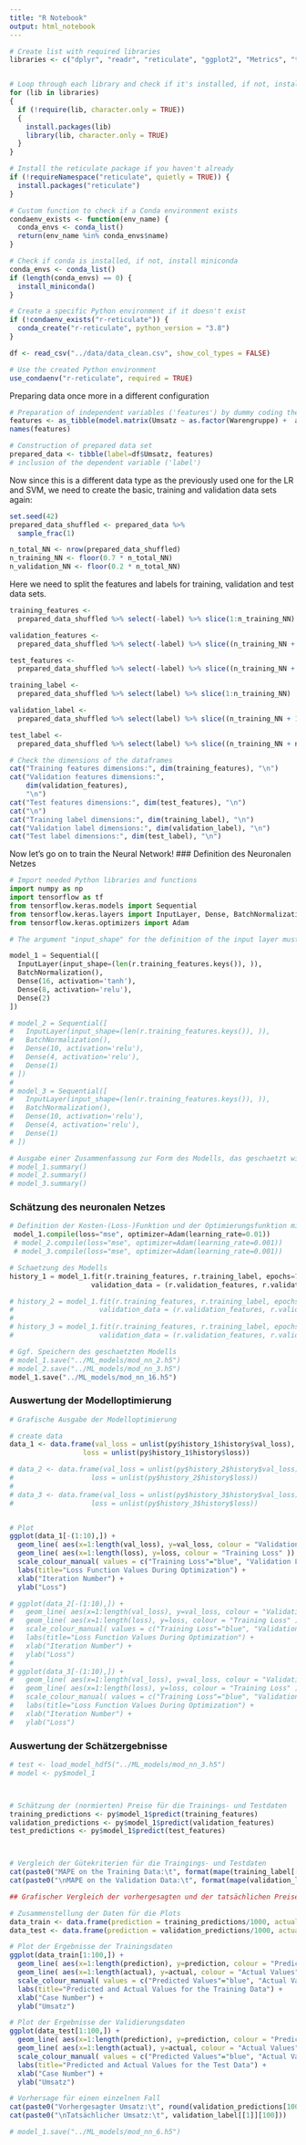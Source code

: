 ```yaml
---
title: "R Notebook"
output: html_notebook
---
```


```r
# Create list with required libraries
libraries <- c("dplyr", "readr", "reticulate", "ggplot2", "Metrics", "tidyverse", "glmnet", "e1071", "lubridate", "keras")


# Loop through each library and check if it's installed, if not, install it and then load it to include in this project
for (lib in libraries)
{
  if (!require(lib, character.only = TRUE))
  {
    install.packages(lib)
    library(lib, character.only = TRUE)
  }
}

# Install the reticulate package if you haven't already
if (!requireNamespace("reticulate", quietly = TRUE)) {
  install.packages("reticulate")
}

# Custom function to check if a Conda environment exists
condaenv_exists <- function(env_name) {
  conda_envs <- conda_list()
  return(env_name %in% conda_envs$name)
}

# Check if conda is installed, if not, install miniconda
conda_envs <- conda_list()
if (length(conda_envs) == 0) {
  install_miniconda()
}

# Create a specific Python environment if it doesn't exist
if (!condaenv_exists("r-reticulate")) {
  conda_create("r-reticulate", python_version = "3.8")
}

```

```r
df <- read_csv("../data/data_clean.csv", show_col_types = FALSE)
```


```r
# Use the created Python environment
use_condaenv("r-reticulate", required = TRUE)

```

Preparing data once more in a different configuration
```r
# Preparation of independent variables ('features') by dummy coding the categorical variables
features <- as_tibble(model.matrix(Umsatz ~ as.factor(Warengruppe) +  as.factor(Wochentag) + as.factor(Monat) + Datum + Bewoelkung + Temperatur + KielerWoche + Windgeschwindigkeit, df))
names(features)

# Construction of prepared data set 
prepared_data <- tibble(label=df$Umsatz, features)  
# inclusion of the dependent variable ('label')

```

Now since this is a different data type as the previously used one for the LR and SVM, we need to create the basic, training and validation data sets again:
```r
set.seed(42)
prepared_data_shuffled <- prepared_data %>%
  sample_frac(1)

n_total_NN <- nrow(prepared_data_shuffled)
n_training_NN <- floor(0.7 * n_total_NN)
n_validation_NN <- floor(0.2 * n_total_NN)

```


Here we need to split the features and labels for training, validation and test data sets.
```r
training_features <-
  prepared_data_shuffled %>% select(-label) %>% slice(1:n_training_NN)

validation_features <-
  prepared_data_shuffled %>% select(-label) %>% slice((n_training_NN + 1):(n_training_NN + n_validation_NN))

test_features <-
  prepared_data_shuffled %>% select(-label) %>% slice((n_training_NN + n_validation_NN + 1):n_total_NN)

training_label <-
  prepared_data_shuffled %>% select(label) %>% slice(1:n_training_NN)

validation_label <-
  prepared_data_shuffled %>% select(label) %>% slice((n_training_NN + 1):(n_training_NN + n_validation_NN))

test_label <-
  prepared_data_shuffled %>% select(label) %>% slice((n_training_NN + n_validation_NN + 1):n_total_NN)

```


```r
# Check the dimensions of the dataframes
cat("Training features dimensions:", dim(training_features), "\n")
cat("Validation features dimensions:",
    dim(validation_features),
    "\n")
cat("Test features dimensions:", dim(test_features), "\n")
cat("\n")
cat("Training label dimensions:", dim(training_label), "\n")
cat("Validation label dimensions:", dim(validation_label), "\n")
cat("Test label dimensions:", dim(test_label), "\n")
```

Now let's go on to train the Neural Network!
### Definition des Neuronalen Netzes
```python
# Import needed Python libraries and functions
import numpy as np
import tensorflow as tf
from tensorflow.keras.models import Sequential
from tensorflow.keras.layers import InputLayer, Dense, BatchNormalization, Dropout
from tensorflow.keras.optimizers import Adam

# The argument "input_shape" for the definition of the input layer must include the number input variables (features) used for the model. To automatically calculate this number, we use the  function `r.training_features.keys()`, which returns the list of variable names of the dataframe `training_features`. Then, the function `len()` returns the length of this list of variable names (i.e. the number of variables in the input).

model_1 = Sequential([
  InputLayer(input_shape=(len(r.training_features.keys()), )),
  BatchNormalization(),
  Dense(16, activation='tanh'),
  Dense(8, activation='relu'),
  Dense(2)
])

# model_2 = Sequential([
#   InputLayer(input_shape=(len(r.training_features.keys()), )),
#   BatchNormalization(),
#   Dense(10, activation='relu'),
#   Dense(4, activation='relu'),
#   Dense(1)
# ])
# 
# model_3 = Sequential([
#   InputLayer(input_shape=(len(r.training_features.keys()), )),
#   BatchNormalization(),
#   Dense(10, activation='relu'),
#   Dense(4, activation='relu'),
#   Dense(1)
# ])

# Ausgabe einer Zusammenfassung zur Form des Modells, das geschaetzt wird (nicht notwendig)
# model_1.summary()
# model_2.summary()
# model_3.summary()

```


### Schätzung des neuronalen Netzes
```python

# Definition der Kosten-(Loss-)Funktion und der Optimierungsfunktion mit seinen Hyperparametern
 model_1.compile(loss="mse", optimizer=Adam(learning_rate=0.01))
 # model_2.compile(loss="mse", optimizer=Adam(learning_rate=0.001))
 # model_3.compile(loss="mse", optimizer=Adam(learning_rate=0.001))

# Schaetzung des Modells
history_1 = model_1.fit(r.training_features, r.training_label, epochs=750,
                    validation_data = (r.validation_features, r.validation_label), verbose=0)

# history_2 = model_1.fit(r.training_features, r.training_label, epochs=200,
#                     validation_data = (r.validation_features, r.validation_label), verbose=0)
#                     
# history_3 = model_1.fit(r.training_features, r.training_label, epochs=300,
#                     validation_data = (r.validation_features, r.validation_label), verbose=0)

# Ggf. Speichern des geschaetzten Modells
# model_1.save("../ML_models/mod_nn_2.h5")
# model_2.save("../ML_models/mod_nn_3.h5")
model_1.save("../ML_models/mod_nn_16.h5")

```

### Auswertung der Modelloptimierung
```r
# Grafische Ausgabe der Modelloptimierung

# create data
data_1 <- data.frame(val_loss = unlist(py$history_1$history$val_loss),
                  loss = unlist(py$history_1$history$loss))

# data_2 <- data.frame(val_loss = unlist(py$history_2$history$val_loss),
#                   loss = unlist(py$history_2$history$loss))
# 
# data_3 <- data.frame(val_loss = unlist(py$history_3$history$val_loss),
#                   loss = unlist(py$history_3$history$loss))


# Plot
ggplot(data_1[-(1:10),]) +
  geom_line( aes(x=1:length(val_loss), y=val_loss, colour = "Validation Loss" )) +
  geom_line( aes(x=1:length(loss), y=loss, colour = "Training Loss" )) +
  scale_colour_manual( values = c("Training Loss"="blue", "Validation Loss"="red") ) +
  labs(title="Loss Function Values During Optimization") +
  xlab("Iteration Number") +
  ylab("Loss") 

# ggplot(data_2[-(1:10),]) +
#   geom_line( aes(x=1:length(val_loss), y=val_loss, colour = "Validation Loss" )) +
#   geom_line( aes(x=1:length(loss), y=loss, colour = "Training Loss" )) +
#   scale_colour_manual( values = c("Training Loss"="blue", "Validation Loss"="red") ) +
#   labs(title="Loss Function Values During Optimization") +
#   xlab("Iteration Number") +
#   ylab("Loss") 
# 
# ggplot(data_3[-(1:10),]) +
#   geom_line( aes(x=1:length(val_loss), y=val_loss, colour = "Validation Loss" )) +
#   geom_line( aes(x=1:length(loss), y=loss, colour = "Training Loss" )) +
#   scale_colour_manual( values = c("Training Loss"="blue", "Validation Loss"="red") ) +
#   labs(title="Loss Function Values During Optimization") +
#   xlab("Iteration Number") +
#   ylab("Loss") 
```


### Auswertung der Schätzergebnisse ###
```r
# test <- load_model_hdf5("../ML_models/mod_nn_3.h5")
# model <- py$model_1



# Schätzung der (normierten) Preise für die Trainings- und Testdaten
training_predictions <- py$model_1$predict(training_features)
validation_predictions <- py$model_1$predict(validation_features)
test_predictions <- py$model_1$predict(test_features)



# Vergleich der Gütekriterien für die Traingings- und Testdaten
cat(paste0("MAPE on the Training Data:\t", format(mape(training_label[[1]], training_predictions), digits=3, nsmall=2)))
cat(paste0("\nMAPE on the Validation Data:\t", format(mape(validation_label[[1]], validation_predictions), digits=3, nsmall=2)))


```


```r

## Grafischer Vergleich der vorhergesagten und der tatsächlichen Preise für die Trainings- und Testdaten

# Zusammenstellung der Daten für die Plots
data_train <- data.frame(prediction = training_predictions/1000, actual = training_label[[1]]/1000)
data_test <- data.frame(prediction = validation_predictions/1000, actual = validation_label[[1]]/1000)

# Plot der Ergebnisse der Trainingsdaten
ggplot(data_train[1:100,]) +
  geom_line( aes(x=1:length(prediction), y=prediction, colour = "Predicted Values" )) +
  geom_line( aes(x=1:length(actual), y=actual, colour = "Actual Values" )) +
  scale_colour_manual( values = c("Predicted Values"="blue", "Actual Values"="red") ) +
  labs(title="Predicted and Actual Values for the Training Data") +
  xlab("Case Number") +
  ylab("Umsatz") 

# Plot der Ergebnisse der Validierungsdaten
ggplot(data_test[1:100,]) +
  geom_line( aes(x=1:length(prediction), y=prediction, colour = "Predicted Values" )) +
  geom_line( aes(x=1:length(actual), y=actual, colour = "Actual Values" )) +
  scale_colour_manual( values = c("Predicted Values"="blue", "Actual Values"="red") ) +
  labs(title="Predicted and Actual Values for the Test Data") +
  xlab("Case Number") +
  ylab("Umsatz") 


```

```r
# Vorhersage für einen einzelnen Fall
cat(paste0("Vorhergesagter Umsatz:\t", round(validation_predictions[100])))
cat(paste0("\nTatsächlicher Umsatz:\t", validation_label[[1]][100]))

# model_1.save("../ML_models/mod_nn_6.h5")
```



